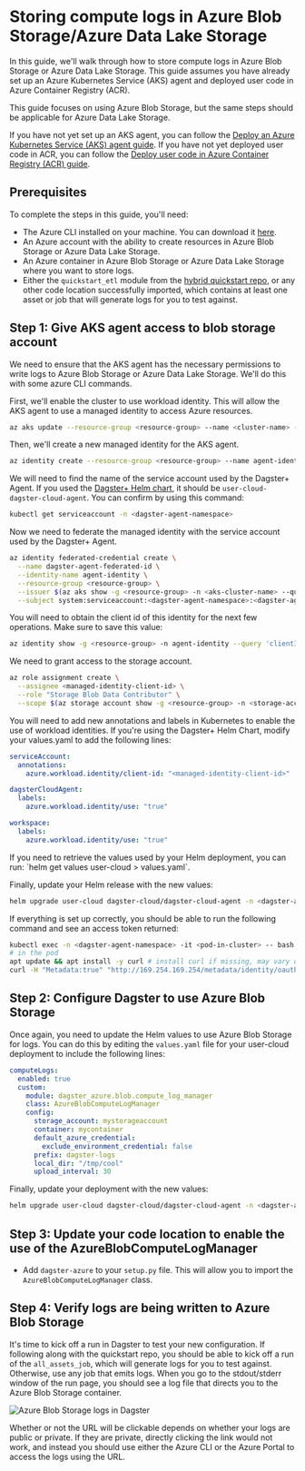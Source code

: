 # Storing compute logs in Azure Blob Storage/Azure Data Lake Storage

In this guide, we'll walk through how to store compute logs in Azure Blob Storage or Azure Data Lake Storage. This guide assumes you have already set up an Azure Kubernetes Service (AKS) agent and deployed user code in Azure Container Registry (ACR).

This guide focuses on using Azure Blob Storage, but the same steps should be applicable for Azure Data Lake Storage.

If you have not yet set up an AKS agent, you can follow the [Deploy an Azure Kubernetes Service (AKS) agent guide](/dagster-plus/deployment/azure/aks-agent). If you have not yet deployed user code in ACR, you can follow the [Deploy user code in Azure Container Registry (ACR) guide](/dagster-plus/deployment/azure/acr-user-code).

## Prerequisites

To complete the steps in this guide, you'll need:

- The Azure CLI installed on your machine. You can download it [here](https://docs.microsoft.com/en-us/cli/azure/install-azure-cli).
- An Azure account with the ability to create resources in Azure Blob Storage or Azure Data Lake Storage.
- An Azure container in Azure Blob Storage or Azure Data Lake Storage where you want to store logs.
- Either the `quickstart_etl` module from the [hybrid quickstart repo](https://github.com/dagster-io/dagster-cloud-hybrid-quickstart), or any other code location successfully imported, which contains at least one asset or job that will generate logs for you to test against.

## Step 1: Give AKS agent access to blob storage account

We need to ensure that the AKS agent has the necessary permissions to write logs to Azure Blob Storage or Azure Data Lake Storage. We'll do this with some azure CLI commands.

First, we'll enable the cluster to use workload identity. This will allow the AKS agent to use a managed identity to access Azure resources.

```bash
az aks update --resource-group <resource-group> --name <cluster-name> --enable-workload-identity
```

Then, we'll create a new managed identity for the AKS agent.

```bash
az identity create --resource-group <resource-group> --name agent-identity
```

We will need to find the name of the service account used by the Dagster+ Agent. If you used the [Dagster+ Helm chart](/dagster-plus/deployment/agents/kubernetes/configuring-running-kubernetes-agent), it should be `user-cloud-dagster-cloud-agent`. You can confirm by using this command:

```bash
kubectl get serviceaccount -n <dagster-agent-namespace>
```

Now we need to federate the managed identity with the service account used by the Dagster+ Agent.

```bash
az identity federated-credential create \
  --name dagster-agent-federated-id \
  --identity-name agent-identity \
  --resource-group <resource-group> \
  --issuer $(az aks show -g <resource-group> -n <aks-cluster-name> --query "oidcIssuerProfile.issuerUrl" -otsv) \
  --subject system:serviceaccount:<dagster-agent-namespace>:<dagster-agent-service-account>
```

You will need to obtain the client id of this identity for the next few operations. Make sure to save this value:

```bash
az identity show -g <resource-group> -n agent-identity --query 'clientId' -otsv
```

We need to grant access to the storage account.

```bash
az role assignment create \
  --assignee <managed-identity-client-id> \
  --role "Storage Blob Data Contributor" \
  --scope $(az storage account show -g <resource-group> -n <storage-account> --query 'id' -otsv)
```

You will need to add new annotations and labels in Kubernetes to enable the use of workload identities. If you're using the Dagster+ Helm Chart, modify your values.yaml to add the following lines:

```yaml
serviceAccount:
  annotations:
    azure.workload.identity/client-id: "<managed-identity-client-id>"

dagsterCloudAgent:
  labels:
    azure.workload.identity/use: "true"

workspace:
  labels:
    azure.workload.identity/use: "true"
```

<Note>
  If you need to retrieve the values used by your Helm deployment, you
  can run: `helm get values user-cloud > values.yaml`.
</Note>

Finally, update your Helm release with the new values:

```bash
helm upgrade user-cloud dagster-cloud/dagster-cloud-agent -n <dagster-agent-namespace> -f values.yaml
```

If everything is set up correctly, you should be able to run the following command and see an access token returned:

```bash
kubectl exec -n <dagster-agent-namespace> -it <pod-in-cluster> -- bash
# in the pod
apt update && apt install -y curl # install curl if missing, may vary depending on the base image
curl -H "Metadata:true" "http://169.254.169.254/metadata/identity/oauth2/token?resource=https://storage.azure.com/&api-version=2018-02-01"
```

## Step 2: Configure Dagster to use Azure Blob Storage

Once again, you need to update the Helm values to use Azure Blob Storage for logs. You can do this by editing the `values.yaml` file for your user-cloud deployment to include the following lines:

```yaml
computeLogs:
  enabled: true
  custom:
    module: dagster_azure.blob.compute_log_manager
    class: AzureBlobComputeLogManager
    config:
      storage_account: mystorageaccount
      container: mycontainer
      default_azure_credential:
        exclude_environment_credential: false
      prefix: dagster-logs
      local_dir: "/tmp/cool"
      upload_interval: 30
```

Finally, update your deployment with the new values:

```bash
helm upgrade user-cloud dagster-cloud/dagster-cloud-agent -n <dagster-agent-namespace> -f values.yaml
```

## Step 3: Update your code location to enable the use of the AzureBlobComputeLogManager

- Add `dagster-azure` to your `setup.py` file. This will allow you to import the `AzureBlobComputeLogManager` class.

## Step 4: Verify logs are being written to Azure Blob Storage

It's time to kick off a run in Dagster to test your new configuration. If following along with the quickstart repo, you should be able to kick off a run of the `all_assets_job`, which will generate logs for you to test against. Otherwise, use any job that emits logs. When you go to the stdout/stderr window of the run page, you should see a log file that directs you to the Azure Blob Storage container.

<Image
src="/images/dagster-cloud/azure/azure-blob-storage-logs.png"
alt="Azure Blob Storage logs in Dagster"
width={970}
height={794}
/>

<Note>
  Whether or not the URL will be clickable depends on whether your logs are
  public or private. If they are private, directly clicking the link would not
  work, and instead you should use either the Azure CLI or the Azure Portal to
  access the logs using the URL.
</Note>
